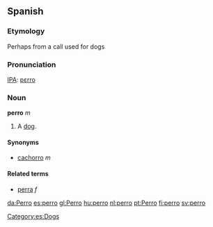 ==Spanish==
===Etymology===
Perhaps from a call used for dogs

===Pronunciation===
[[IPA]]: [[pɛrro]]

===Noun===
'''perro''' ''m''

#A [[dog]]. 

====Synonyms====
*[[cachorro]] ''m''

====Related terms====
*[[perra]] ''f''

[[Category:es:Dogs]]

[[da:Perro]]
[[es:perro]]
[[gl:Perro]]
[[hu:perro]]
[[nl:perro]]
[[pt:Perro]]
[[fi:perro]]
[[sv:perro]]